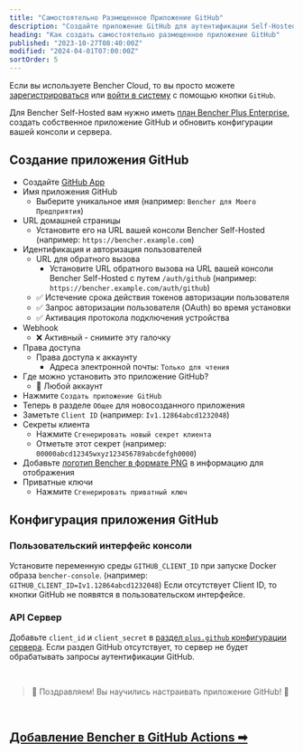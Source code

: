 ```yaml
---
title: "Самостоятельно Размещенное Приложение GitHub"
description: "Создайте приложение GitHub для аутентификации Self-Hosted версии Bencher с GitHub"
heading: "Как создать самостоятельно размещенное приложение GitHub"
published: "2023-10-27T08:40:00Z"
modified: "2024-04-01T07:00:00Z"
sortOrder: 5
---
```


Если вы используете Bencher Cloud, то вы просто можете [зарегистрироваться](/auth/signup) или [войти в систему](/auth/login)
с помощью кнопки `GitHub`.

Для Bencher Self-Hosted вам нужно иметь [план Bencher Plus Enterprise](/pricing/?level=enterprise), создать собственное приложение GitHub и обновить конфигурации вашей консоли и сервера.

## Создание приложения GitHub

- Создайте [GitHub App](https://docs.github.com/ru/apps/creating-github-apps/registering-a-github-app/registering-a-github-app#registering-a-github-app)
- Имя приложения GitHub
  - Выберите уникальное имя (например: `Bencher для Моего Предприятия`)
- URL домашней страницы
  - Установите его на URL вашей консоли Bencher Self-Hosted (например: `https://bencher.example.com`)
- Идентификация и авторизация пользователей
  - URL для обратного вызова
    - Установите URL обратного вызова на URL вашей консоли Bencher Self-Hosted с путем `/auth/github` (например: `https://bencher.example.com/auth/github`)
  - ✅ Истечение срока действия токенов авторизации пользователя
  - ✅ Запрос авторизации пользователя (OAuth) во время установки
  - ✅ Активация протокола подключения устройства
- Webhook
  - ❌ Активный - снимите эту галочку
- Права доступа
  - Права доступа к аккаунту
    - Адреса электронной почты: `Только для чтения`
- Где можно установить это приложение GitHub?
  - 🔘 Любой аккаунт
- Нажмите `Создать приложение GitHub`
- Теперь в разделе `Общее` для новосозданного приложения
- Заметьте `Client ID` (например: `Iv1.12864abcd1232048`)
- Секреты клиента
  - Нажмите `Сгенерировать новый секрет клиента`
  - Отметьте этот секрет (например: `00000abcd12345wxyz123456789abcdefgh0000`)
- Добавьте [логотип Bencher в формате PNG](/brand/) в информацию для отображения
- Приватные ключи
  - Нажмите `Сгенерировать приватный ключ`

## Конфигурация приложения GitHub

### Пользовательский интерфейс консоли
Установите переменную среды `GITHUB_CLIENT_ID` при запуске Docker образа `bencher-console`. (например: `GITHUB_CLIENT_ID=Iv1.12864abcd1232048`) Если отсутствует Client ID, то кнопки GitHub не появятся в пользовательском интерфейсе.

### API Сервер
Добавьте `client_id` и `client_secret` в [раздел `plus.github` конфигурации сервера](/ru/docs/reference/server-config/#plusgithub). Если раздел GitHub отсутствует, то сервер не будет обрабатывать запросы аутентификации GitHub.

<br/>

> 🐰 Поздравляем! Вы научились настраивать приложение GitHub! 🎉

<br/>

<h2><a href="/ru/docs/how-to/github-actions/">Добавление Bencher в GitHub Actions ➡</a></h2>
